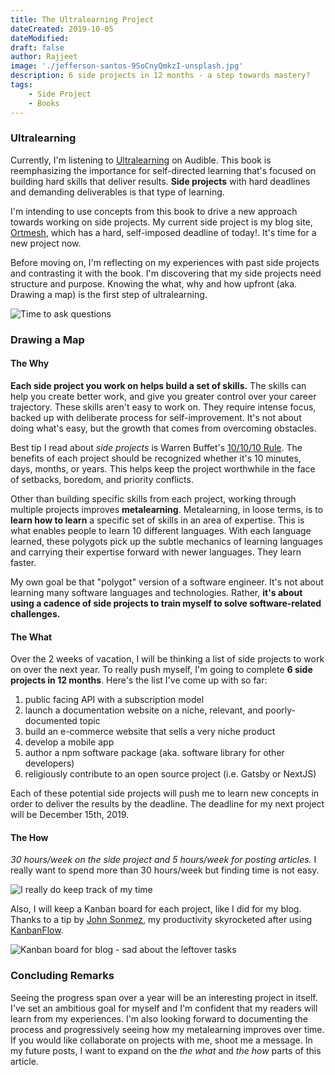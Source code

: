 ```yaml
---
title: The Ultralearning Project
dateCreated: 2019-10-05
dateModified: 
draft: false
author: Rajjeet
image: './jefferson-santos-9SoCnyQmkzI-unsplash.jpg'
description: 6 side projects in 12 months - a step towards mastery?
tags:
    - Side Project
    - Books
---
```


### Ultralearning
Currently, I'm listening to [Ultralearning](https://www.amazon.ca/Ultralearning-Master-Outsmart-Competition-Accelerate/dp/1982662964) on Audible. This book is reemphasizing the importance for self-directed learning that's focused on building hard skills that deliver results. **Side projects** with hard deadlines and demanding deliverables is that type of learning.
 
 I'm intending to use concepts from this book to drive a new approach towards working on side projects. My current side project is my blog site, [Ortmesh](https://ortmesh.com), which has a hard, self-imposed deadline of today!. It's time for a new project now.

 Before moving on, I'm reflecting on my experiences with past side projects and contrasting it with the book. I'm discovering that my side projects need structure and purpose. Knowing the what, why and how upfront (aka. Drawing a map) is the first step of ultralearning.  

![Time to ask questions](emily-morter-8xAA0f9yQnE-unsplash.jpg)

### Drawing a Map

#### The Why 
 **Each side project you work on helps build a set of skills.** The skills can help you create better work, and give you greater control over your career trajectory. These skills aren't easy to work on. They require intense focus, backed up with deliberate process for self-improvement. It's not about doing what's easy, but the growth that comes from overcoming obstacles.   
 
Best tip I read about _side projects_ is Warren Buffet's [10/10/10 Rule](https://medium.com/the-mission/why-warren-buffetts-10-10-10-rule-will-help-you-make-smarter-decisions-43d63d5ea124). The benefits of each project should be recognized whether it's 10 minutes, days, months, or years. This helps keep the project worthwhile in the face of setbacks, boredom, and priority conflicts.  
 
 Other than building specific skills from each project, working through multiple projects improves **metalearning**. Metalearning, in loose terms, is to **learn how to learn** a specific set of skills in an area of expertise. This is what enables people to learn 10 different languages. With each language learned, these polygots pick up the subtle mechanics of learning languages and carrying their expertise forward with newer languages. They learn faster. 
 
 My own goal be that "polygot" version of a software engineer. It's not about learning many software languages and technologies. Rather, **it's about using a cadence of side projects to train myself to solve software-related challenges.**

#### The What 
Over the 2 weeks of vacation, I will be thinking a list of side projects to work on over the next year. To really push myself, I'm going to complete **6 side projects in 12 months**. Here's the list I've come up with so far:

1. public facing API with a subscription model
2. launch a documentation website on a niche, relevant, and poorly-documented topic
3. build an e-commerce website that sells a very niche product
4. develop a mobile app
5. author a npm software package (aka. software library for other developers)
6. religiously contribute to an open source project (i.e. Gatsby or NextJS)

Each of these potential side projects will push me to learn new concepts in order to deliver the results by the deadline. The deadline for my next project will be December 15th, 2019. 

#### The How
_30 hours/week on the side project and 5 hours/week for posting articles._  I really want to spend more than 30 hours/week but finding time is not easy.       

![I really do keep track of my time](time-management.png)

Also, I will keep a Kanban board for each project, like I did for my blog. Thanks to a tip by [John Sonmez](https://app.pluralsight.com/profile/author/john-sonmez?aid=701j0000001heIqAAI), my productivity skyrocketed after using [KanbanFlow](https://kanbanflow.com/features). 

![Kanban board for blog - sad about the leftover tasks](kanban-flow.png)

### Concluding Remarks
Seeing the progress span over a year will be an interesting project in itself. I've set an ambitious goal for myself and I'm confident that my readers will learn from my experiences. I'm also looking forward to documenting the process and progressively seeing how my metalearning improves over time. If you would like collaborate on projects with me, shoot me a message. In my future posts, I want to expand on the _the what_ and _the how_ parts of this article. 
